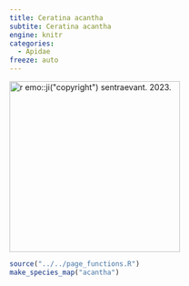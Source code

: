 ```yaml
---
title: Ceratina acantha
subtite: Ceratina acantha
engine: knitr
categories:
  - Apidae
freeze: auto
---
```

[![`r emo::ji("copyright")` sentraevant. 2023.](https://inaturalist-open-data.s3.amazonaws.com/photos/321208893/large.jpg){height=300}](https://inaturalist.ca/observations/191239040)

```r
source("../../page_functions.R")
make_species_map("acantha")
```
